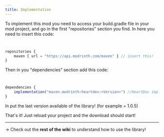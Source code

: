 ```yaml
---
title: Implementation
---
```


To implement this mod you need to access your build.gradle file in your mod project, and go in the first "repositories" section you find.
In here you need to insert this code:

<CodeTabs>

```js !!tabs build.gradle


repositories {
    maven { url = "https://api.modrinth.com/maven" } // insert this!
}


```

</CodeTabs>

Then in you "dependencies" section add this code:

<CodeTabs>

```js !!tabs build.gradle


dependencies {
    implementation("maven.modrinth:heartdev:<Version>") //HeartDev implementation!
}


```

</CodeTabs>
In <Version> put the last version available of the library! (for example <Version> = 1.0.5)


That's it! Just reload your project and the download should start!

----

 -> Check out the **rest of the wiki** to understand how to use the library!

